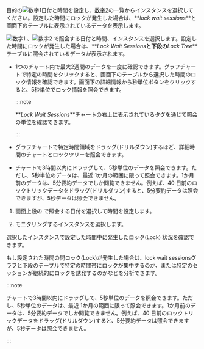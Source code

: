 <Title hashid="basicusage" level={props.level}>基本的な使い方</Title>

<ProdImg img='db-locktress-basic.png' desc='ロックツリー' />

<Xclude product='postgresql,mysql,altibase,mssql,cubrid'>

目的の![数字1](/img/number-01.png)日付と時間を設定し、[数字2](/img/number-02.png)の一覧からインスタンスを選択してください。設定した時間にロックが発生した場合は、**_lock wait sessions_**と画面下のテーブルに表示されているデータを表示します。

</Xclude>

<InDoc product='postgresql,mysql,altibase,cubrid'>

![数字1](/img/number-01.png) <Cmdname sid="time" className="uitext" />、![数字2](/img/number-02.png) <Cmdname sid="instance" className="uitext" />で照会する日付と時間、インスタンスを選択します。設定した時間にロックが発生した場合は、**_Lock Wait Sessions_**と下段の**_Lock Tree_**テーブルに照会されているデータが表示されます。

- 1つのチャート内で最大2週間のデータを一度に確認できます。グラフチャートで特定の時間をクリックすると、画面下のテーブルから選択した時間のロック情報を確認できます。画面下の詳細情報から秒単位ボタンをクリックすると、5秒単位でロック情報を照会できます。

  :::note

  **_Lock Wait Sessions_**チャートの右上に表示されているタグを通じて照会の単位を確認できます。

  :::

- グラフチャートで特定時間領域をドラッグ(ドリルダウン)するほど、詳細時間のチャートとロックツリーを照会できます。

- チャートで3時間以内にドラッグして、5秒単位のデータを照会できます。ただし、5秒単位のデータは、最近 1か月の範囲に限って照会できます。1か月前のデータは、5分要約データでしか閲覧できません。例えば、40 日前のロックトリックデータをドラッグ(ドリルダウン)すると、5分要約データは照会できますが、5秒データは照会できません。

</InDoc>

<InDoc product="mssql,tibero">

1. 画面上段の <Cmdname sid="date" className="uitext" />で照会する日付を選択して時間を設定します。

2. モニタリングするインスタンスを選択します。 

選択したインスタンスで設定した時間中に発生したロック(Lock) 状況を確認できます。

もし設定された時間の間ロック(Lock)が発生した場合は、<UI>lock wait sessions</UI>グラフと下段のテーブルで特定の時間帯にロックが集中するのか、または特定のセッションが継続的にロックを誘発するのかなどを分析できます。

:::note

チャートで3時間以内にドラッグして、5秒単位のデータを照会できます。ただし、5秒単位のデータは、最近 1か月の範囲に限って照会できます。1か月前のデータは、5分要約データでしか閲覧できません。例えば、40 日前のロックトリックデータをドラッグ(ドリルダウン)すると、5分要約データは照会できますが、5秒データは照会できません。

:::

</InDoc>
